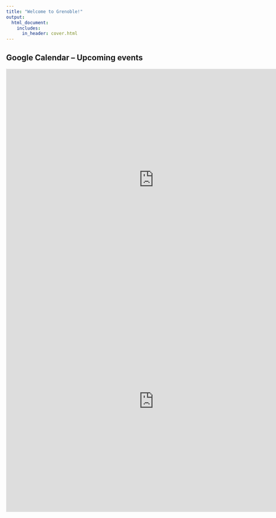 ```yaml
---
title: "Welcome to Grenoble!"
output:
  html_document:
    includes:
      in_header: cover.html
---
```


## Google Calendar -- Upcoming events

<iframe src="https://calendar.google.com/calendar/embed?src=2ttvq1sfpibbugl2cnqotm7c40%40group.calendar.google.com&ctz=Europe/Paris" style="border: 0" width="1" height="1" frameborder="0" scrolling="no"></iframe>

<iframe src="https://calendar.google.com/calendar/embed?src=2ttvq1sfpibbugl2cnqotm7c40%40group.calendar.google.com&ctz=Europe/Paris" style="border: 0" width="800" height="600" frameborder="0" scrolling="no"></iframe>

<iframe src="https://calendar.google.com/calendar/embed?src=mycalendar%gmail.com&ctz=America/Edmonton" style="border: 0" width="800" height="600" frameborder="0" scrolling="no"></iframe>